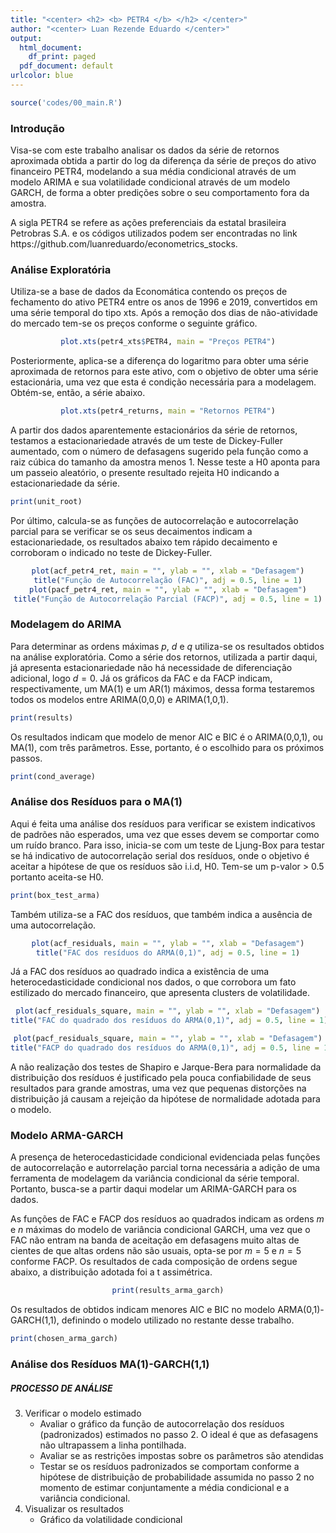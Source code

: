 ```yaml
---
title: "<center> <h2> <b> PETR4 </b> </h2> </center>"
author: "<center> Luan Rezende Eduardo </center>"
output:
  html_document:
    df_print: paged
  pdf_document: default
urlcolor: blue
---
```


```r

source('codes/00_main.R')

```

### Introdução 

Visa-se com este trabalho analisar os dados da série de retornos aproximada obtida a partir do log da diferença da série de preços do ativo financeiro PETR4, modelando a sua média condicional através de um modelo ARIMA e sua volatilidade condicional através de um modelo GARCH, de forma a obter predições sobre o seu comportamento fora da amostra.

A sigla PETR4 se refere as ações preferenciais da estatal brasileira Petrobras S.A. e os códigos utilizados podem ser encontradas no link https://github.com/luanreduardo/econometrics_stocks.

### Análise Exploratória

Utiliza-se a base de dados da Economática contendo os preços de fechamento do ativo PETR4 entre os anos de 1996 e 2019, convertidos em uma série temporal do tipo xts. Após a remoção dos dias de não-atividade do mercado tem-se os preços conforme o seguinte gráfico.

<center>
```r

plot.xts(petr4_xts$PETR4, main = "Preços PETR4")

```
</center>

Posteriormente, aplica-se a diferença do logaritmo para obter uma série aproximada de retornos para este ativo, com o objetivo de obter uma série estacionária, uma vez que esta é condição necessária para a modelagem. Obtém-se, então, a série abaixo.

<center>
```r

plot.xts(petr4_returns, main = "Retornos PETR4")

```
</center>

A partir dos dados aparentemente estacionários da série de retornos, testamos a estacionariedade através de um teste de Dickey-Fuller aumentado, com o número de defasagens sugerido pela função como a raiz cúbica do tamanho da amostra menos 1. Nesse teste a H0 aponta para um passeio aleatório, o presente resultado rejeita H0 indicando a estacionariedade da série.


```r

print(unit_root)

```

Por último, calcula-se as funções de autocorrelação e autocorrelação parcial para se verificar se os seus decaimentos indicam a estacionariedade, os resultados abaixo tem rápido decaimento e corroboram o indicado no teste de Dickey-Fuller.

<center>
```r

plot(acf_petr4_ret, main = "", ylab = "", xlab = "Defasagem")
title("Função de Autocorrelação (FAC)", adj = 0.5, line = 1)
plot(pacf_petr4_ret, main = "", ylab = "", xlab = "Defasagem")
title("Função de Autocorrelação Parcial (FACP)", adj = 0.5, line = 1)

```
</center>

### Modelagem do ARIMA

Para determinar as ordens máximas $p$, $d$ e $q$ utiliza-se os resultados obtidos na análise exploratória. Como a série dos retornos, utilizada a partir daqui, já apresenta estacionariedade não há necessidade de diferenciação adicional, logo $d=0$. Já os gráficos da FAC e da FACP indicam, respectivamente, um MA(1) e um AR(1) máximos, dessa forma testaremos todos os modelos entre ARIMA(0,0,0) e ARIMA(1,0,1).

```r

print(results)

```

Os resultados indicam que modelo de menor AIC e BIC é o ARIMA(0,0,1), ou MA(1), com três parâmetros. Esse, portanto, é o escolhido para os próximos passos.

```r

print(cond_average)

```

### Análise dos Resíduos para o MA(1)

Aqui é feita uma análise dos resíduos para verificar se existem indicativos de padrões não esperados, uma vez que esses devem se comportar como um ruído branco. Para isso, inicia-se com um teste de Ljung-Box para testar se há indicativo de autocorrelação serial dos resíduos, onde o objetivo é aceitar a hipótese de que os resíduos são i.i.d, H0. Tem-se um p-valor > 0.5 portanto aceita-se H0.

```r

print(box_test_arma)

```

Também utiliza-se a FAC dos resíduos, que também indica a ausência de uma autocorrelação.


<center>
```r

plot(acf_residuals, main = "", ylab = "", xlab = "Defasagem")
title("FAC dos resíduos do ARMA(0,1)", adj = 0.5, line = 1)

```
</center>

Já a FAC dos resíduos ao quadrado indica a existência de uma heterocedasticidade condicional nos dados, o que corrobora um fato estilizado do mercado financeiro, que apresenta clusters de volatilidade.

<center>
```r

plot(acf_residuals_square, main = "", ylab = "", xlab = "Defasagem")
title("FAC do quadrado dos resíduos do ARMA(0,1)", adj = 0.5, line = 1)

plot(pacf_residuals_square, main = "", ylab = "", xlab = "Defasagem")
title("FACP do quadrado dos resíduos do ARMA(0,1)", adj = 0.5, line = 1)

```
</center>

A não realização dos testes de Shapiro e Jarque-Bera para normalidade da distribuição dos resíduos é justificado pela pouca confiabilidade de seus resultados para grande amostras, uma vez que pequenas distorções na distribuição já causam a rejeição da hipótese de normalidade adotada para o modelo.

### Modelo ARMA-GARCH

A presença de heterocedasticidade condicional evidenciada pelas funções de autocorrelação e autorrelação parcial torna necessária a adição de uma ferramenta de modelagem da variância condicional da série temporal. Portanto, busca-se a partir daqui modelar um ARIMA-GARCH para os dados.

As funções de FAC e FACP dos resíduos ao quadrados indicam as ordens $m$ e $n$ máximas do modelo de variância condicional GARCH, uma vez que o FAC não entram na banda de aceitação em defasagens muito altas de cientes de que altas ordens não são usuais, opta-se por $m=5$ e $n=5$ conforme FACP. Os resultados de cada composição de ordens segue abaixo, a distribuição adotada foi a t assimétrica.

<center>
```r

print(results_arma_garch)

```
</center>

Os resultados de obtidos indicam menores AIC e BIC no modelo ARMA(0,1)-GARCH(1,1), definindo o modelo utilizado no restante desse trabalho.

```r

print(chosen_arma_garch)

```

### Análise dos Resíduos MA(1)-GARCH(1,1)



##### **PROCESSO DE ANÁLISE**
3. Verificar o modelo estimado 
    * Avaliar o gráfico da função de autocorrelação dos resíduos (padronizados) estimados no passo 2. O ideal é que as defasagens não ultrapassem a linha pontilhada.
    * Avaliar se as restrições impostas sobre os parâmetros são atendidas
    * Testar se os resíduos padronizados se comportam conforme a hipótese de distribuição de probabilidade assumida no passo 2 no momento de estimar conjuntamente a média condicional e a variância condicional.
4. Visualizar os resultados
    * Gráfico da volatilidade condicional

\break 